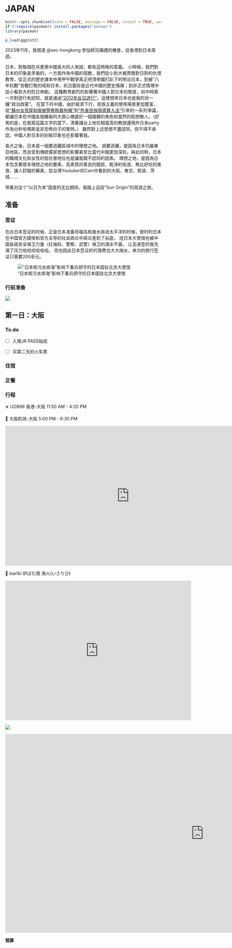 # JAPAN {#sec-japan}

```r
knitr::opts_chunk$set(echo = FALSE, message = FALSE, output = TRUE, warning = FALSE)
if (!require(pacman)) install.packages("pacman")
library(pacman)

p_load(ggplot2)

```

2023年11月，我借道 @sec-hongkong 參加師兄婚禮的機會，從香港到日本周遊。

日本，對每個在共產黨中國長大的人來說，都有這特殊的意義。 小時候，我們對日本的印象是矛盾的，一方面作為中國的宿敵，我們從小到大被貫徹對日對的仇恨教育，從正式的歷史課本中用甲午戰爭真正吧清帝國打趴下的明治日本，到被"八年抗戰"苦戰打敗的昭和日本，抗日圖存是近代中國的歷史傷痛；到非正式情境中從小看到大的抗日神劇。 這種教育劇烈的影響著中國人對日本的態度，初中時第一次對遊行有認知，就是通過["2012年反日遊行"](https://zh.wikipedia.org/zh-hant/2012%E5%B9%B4%E4%B8%AD%E5%9B%BD%E5%8F%8D%E6%97%A5%E7%A4%BA%E5%A8%81%E6%B4%BB%E5%8A%A8)，這樣想來日本也是我的另一種"政治啟蒙"。 在當下的中國，由於經濟下行，民族主義的使用場景更加豐富，從["蘇州女孩穿和服被警察粗暴拘捕"](https://zh.wikipedia.org/zh-hant/%E8%8B%8F%E5%B7%9E%E5%92%8C%E6%9C%8D%E4%BA%8B%E4%BB%B6)到["危害民族情感罪入法"](https://www.bbc.com/zhongwen/trad/chinese-news-66739540)引來的一系列爭議，都讓日本在中國各個層級的大眾心裡處於一個複雜的角色和當然的假想敵人。（好笑的是，在我寫這篇文字的當下，清華講台上地位相當高的教授還用炸日本party作為分析哈瑪斯並非恐怖份子的案例。） 雖然對上述思想不盡認同，但不得不承認，中國人對日本的刻板印象也在影響著我。

長大之後，日本是一個要逃離區域中的理想之地。 說要逃離，是因為日本仍屬東亞地區，而且受到傳統儒家思想的影響甚至比當代中國更加深刻，與此同時，日本的職場文化和女性的低社會地位也是讓我既不認同的因素。 理想之地，是因為日本包含著眾多理想之地的要素，高素質的善良的國民、乾淨的街道、無比好吃的美食、讓人舒服的審美，從台灣Youtuber的Cam中看到的大阪、東京、筑波、茨城.......

带着对这个"以日为本"国度的无比期待，我踏上这段"Sun Origin"的周游之旅。

## 准备

### 签证

在办日本签证的时候，正是日本准备将福岛核废水排进太平洋的时候，彼时的日本在中国官方媒体和官方主导的社会舆论中舆论差到了谷底， 连日本大使馆也被中国各级安全保卫力量（红袖标、警察、武警）保卫的滴水不漏， 让去递签的我充满了压力哈哈哈哈哈哈。 但也因此日本签证的代理费也大大缩水，单次的旅行签证只需要200余元。

!["日本核污水排海"影响下重兵把守的日本国驻北京大使馆](https://i.imgur.com/0tuUpGy.jpg){#fig-JapanEmbassy} 

### 行前准备

![](https://i.imgur.com/SoZF9FX.png){#fig-DaySummary} 

## 第一日：大阪

### To do

- [ ] 入境JR PASS贴纸

- [ ] 买第二天的火车票

### 住宿

### 正餐

### 行程

✈️ UO898 香港-大阪 11:50 AM - 4:20 PM

🚆 大阪机场-大阪 5:00 PM - 6:30 PM

<iframe src="https://www.google.com/maps/embed?pb=!1m28!1m12!1m3!1d210305.79277263072!2d135.21352907814972!3d34.552846134446725!2m3!1f0!2f0!3f0!3m2!1i1024!2i768!4f13.1!4m13!3e3!4m5!1s0x6000b91323cdfaf7%3A0xf171a79f8d908f88!2z5pel5pys5aSn6Ziq5bqc5rOJ5L2Q6YeO5biCIFNlbnNoxatrxatrxY1raXRhLCAx5YWz6KW_5Zu96ZmF5py65Zy6IChLSVgp!3m2!1d34.434863899999996!2d135.2328698!4m5!1s0x6000e65fe630e79d%3A0x8f280adc19c4ecbf!2sGuesthouse%20U-en%2C%202%20Chome-9-23%20Fukushima%2C%20Fukushima%20Ward%2C%20Osaka%2C%20553-0003%E6%97%A5%E6%9C%AC!3m2!1d34.694642699999996!2d135.486586!5e0!3m2!1szh-TW!2sus!4v1697776744088!5m2!1szh-TW!2sus" width="800" height="450" style="border:0;" allowfullscreen="" loading="lazy" referrerpolicy="no-referrer-when-downgrade"></iframe>

🥣 Isaribi 炉ばた焼 漁火(いさりび)

<iframe src="https://www.google.com/maps/embed?pb=!1m28!1m12!1m3!1d6560.370318887229!2d135.48695450051125!3d34.70050949167895!2m3!1f0!2f0!3f0!3m2!1i1024!2i768!4f13.1!4m13!3e2!4m5!1s0x6000e65fe630e79d%3A0x8f280adc19c4ecbf!2sGuesthouse%20U-en%2C%202%20Chome-9-23%20Fukushima%2C%20Fukushima%20Ward%2C%20Osaka%2C%20553-0003%E6%97%A5%E6%9C%AC!3m2!1d34.694642699999996!2d135.486586!4m5!1s0x6000e691cfeb0355%3A0xbb843c72ac70e1f9!2zUm9iYXRheWFraSBJc2FyaWJpLCAxIENob21lLTUtMTIgU2hpYmF0YSwg5YyX5Y2A5aSn6Ziq5biC5aSn6Ziq5bqc5pel5pys!3m2!1d34.706423699999995!2d135.4975533!5e0!3m2!1szh-TW!2sus!4v1697779928147!5m2!1szh-TW!2sus" width="600" height="450" style="border:0;" allowfullscreen="" loading="lazy" referrerpolicy="no-referrer-when-downgrade"></iframe>

![](https://i.imgur.com/mGwTlAI.png){#fig-1stDayDinner}

<iframe width="1280" height="640" src="https://www.youtube.com/embed/JaRlwGzJS-g" title="🇯🇵🗻最夢幻的富士山景點玩法，超簡單河口湖一日路線懶人包｜老辣妹" frameborder="0" allow="accelerometer; autoplay; clipboard-write; encrypted-media; gyroscope; picture-in-picture; web-share" allowfullscreen></iframe>

**預算**